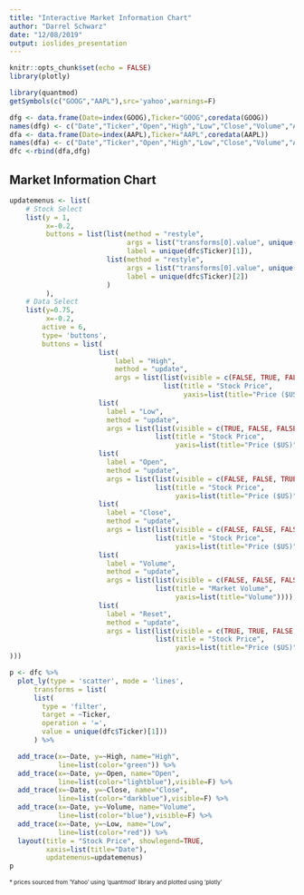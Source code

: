 ```yaml
---
title: "Interactive Market Information Chart"
author: "Darrel Schwarz"
date: "12/08/2019"
output: ioslides_presentation
---
```


```r
knitr::opts_chunk$set(echo = FALSE)
library(plotly)
```

```r
library(quantmod)
getSymbols(c("GOOG","AAPL"),src='yahoo',warnings=F)
```

```r
dfg <- data.frame(Date=index(GOOG),Ticker="GOOG",coredata(GOOG))
names(dfg) <- c("Date","Ticker","Open","High","Low","Close","Volume","Adjusted")
dfa <- data.frame(Date=index(AAPL),Ticker="AAPL",coredata(AAPL))
names(dfa) <- c("Date","Ticker","Open","High","Low","Close","Volume","Adjusted")
dfc <-rbind(dfa,dfg)
```


## Market Information Chart
```r

updatemenus <- list(
    # Stock Select
    list(y = 1,
         x=-0.2,
         buttons = list(list(method = "restyle",
                             args = list("transforms[0].value", unique(dfc$Ticker)[1]),
                             label = unique(dfc$Ticker)[1]),
                        list(method = "restyle",
                             args = list("transforms[0].value", unique(dfc$Ticker)[2]),
                             label = unique(dfc$Ticker)[2])
                        )
         ),
    # Data Select
    list(y=0.75,
         x=-0.2,
        active = 6,
        type= 'buttons',
        buttons = list(
                      list(
                          label = "High",
                          method = "update",
                          args = list(list(visible = c(FALSE, TRUE, FALSE, FALSE, FALSE)),
                                      list(title = "Stock Price",
                                           yaxis=list(title="Price ($US)")))),
                      list(
                        label = "Low",
                        method = "update",
                        args = list(list(visible = c(TRUE, FALSE, FALSE, FALSE, FALSE)),
                                    list(title = "Stock Price",
                                         yaxis=list(title="Price ($US)")))),
                      list(
                        label = "Open",
                        method = "update",
                        args = list(list(visible = c(FALSE, FALSE, TRUE, FALSE, FALSE)),
                                    list(title = "Stock Price",
                                         yaxis=list(title="Price ($US)")))),
                      list(
                        label = "Close",
                        method = "update",
                        args = list(list(visible = c(FALSE, FALSE, FALSE, TRUE, FALSE)),
                                    list(title = "Stock Price",
                                         yaxis=list(title="Price ($US)")))),
                      list(
                        label = "Volume",
                        method = "update",
                        args = list(list(visible = c(FALSE, FALSE, FALSE, FALSE, TRUE)),
                                    list(title = "Market Volume",
                                         yaxis=list(title="Volume")))),
                      list(
                        label = "Reset",
                        method = "update",
                        args = list(list(visible = c(TRUE, TRUE, FALSE, FALSE, FALSE)),
                                    list(title = "Stock Price",
                                         yaxis=list(title="Price ($US)"))))
)))

p <- dfc %>%
  plot_ly(type = 'scatter', mode = 'lines',
      transforms = list(
      list(
        type = 'filter',
        target = ~Ticker,
        operation = '=',
        value = unique(dfc$Ticker)[1]))
      ) %>%

  add_trace(x=~Date, y=~High, name="High",
            line=list(color="green")) %>%
  add_trace(x=~Date, y=~Open, name="Open",
            line=list(color="lightblue"),visible=F) %>%
  add_trace(x=~Date, y=~Close, name="Close",
            line=list(color="darkblue"),visible=F) %>%
  add_trace(x=~Date, y=~Volume, name="Volume",
            line=list(color="blue"),visible=F) %>%
  add_trace(x=~Date, y=~Low, name="Low",
            line=list(color="red")) %>%
  layout(title = "Stock Price", showlegend=TRUE,
         xaxis=list(title="Date"),
         updatemenus=updatemenus) 
p
```

<font size="1">* prices sourced from 'Yahoo' using 'quantmod' library and plotted using 'plotly'</font>
